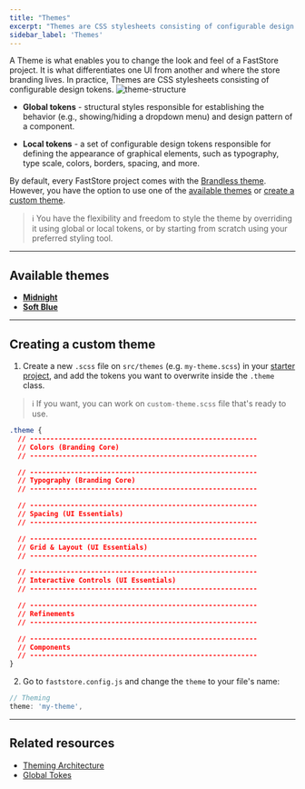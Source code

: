 ```yaml
---
title: "Themes"
excerpt: "Themes are CSS stylesheets consisting of configurable design tokens. You can create your own theme by setting up global and local tokens as desired."
sidebar_label: 'Themes'
---
```


A Theme is what enables you to change the look and feel of a FastStore project. It is what differentiates one UI from another and where the store branding lives. In practice, Themes are CSS stylesheets consisting of configurable design tokens.
![theme-structure](https://vtexhelp.vtexassets.com/assets/docs/src/theme___a7a122b4ca42955e79c8db8083b092f8.png)

- **Global tokens** - structural styles responsible for establishing the behavior (e.g., showing/hiding a dropdown menu) and design pattern of a component.

- **Local tokens** - a set of configurable design tokens responsible for defining the appearance of graphical elements, such as typography, type scale, colors, borders, spacing, and more.

By default, every FastStore project comes with the [Brandless theme](/docs/faststore/brandless). However, you have the option to use one of the [available themes](#available-themes) or [create a custom theme](#creating-a-custom-theme).


>ℹ️ You have the flexibility and freedom to style the theme by overriding it using global or local tokens, or by starting from scratch using your preferred styling tool.

---

## Available themes

- **[Midnight](/docs/faststore/themes-midnight)**
- **[Soft Blue](/docs/faststore/themes-soft-blue)**

---

## Creating a custom theme

1. Create a new `.scss` file on `src/themes` (e.g. `my-theme.scss`) in your [starter project](https://github.com/vtex-sites/starter.store), and add the tokens you want to overwrite inside the `.theme` class.

>ℹ️ If you want, you can work on `custom-theme.scss` file that's ready to use.

```css
.theme {
  // --------------------------------------------------------
  // Colors (Branding Core)
  // --------------------------------------------------------

  // --------------------------------------------------------
  // Typography (Branding Core)
  // --------------------------------------------------------

  // --------------------------------------------------------
  // Spacing (UI Essentials)
  // --------------------------------------------------------

  // --------------------------------------------------------
  // Grid & Layout (UI Essentials)
  // --------------------------------------------------------

  // --------------------------------------------------------
  // Interactive Controls (UI Essentials)
  // --------------------------------------------------------

  // --------------------------------------------------------
  // Refinements
  // --------------------------------------------------------

  // --------------------------------------------------------
  // Components
  // --------------------------------------------------------
}
```

2. Go to `faststore.config.js` and change the `theme` to your file's name:

```js
// Theming
theme: 'my-theme',
```
---

 ## Related resources

 - [Theming Architecture]()
 - [Global Tokes](/docs/faststore/global-tokens-overview)
